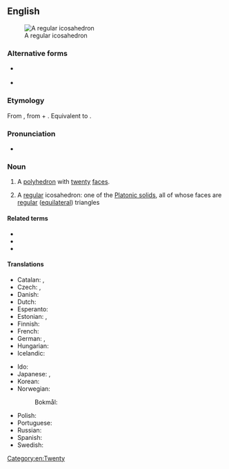 ==English==
{{wikipedia}}
[[Image:120px-Icosahedron-slowturn.gif|thumb|A regular icosahedron]]

===Alternative forms===
* {{l|en|eicosaedrum}} {{qualifier|obsolete}}
* {{l|en|icosaedrum}} {{qualifier|obsolete}}

===Etymology===
From {{der|en|grc|εἰκοσάεδρον}}, from {{m|grc|εἴκοσι||twenty}} + {{m|grc|ἕδρα||face of a geometrical solid}}. Equivalent to {{confix|en|icosa|hedron}}.

===Pronunciation===
* {{IPA|en|/ˌaɪkoʊsəˈhiːdɹən/|/ˌaɪkɒsəˈhiːdɹən/}}

===Noun===
{{en-noun|icosahedra|s}}

# {{lb|en|geometry}} A [[polyhedron]] with [[twenty]] [[face]]s.
# {{lb|en|geometry|specifically}} A [[regular]] icosahedron: one of the [[Platonic solid]]s, all of whose faces are [[regular]] ([[equilateral]]) triangles

====Related terms====
* {{l|en|icosahedral}}
* {{l|en|icosahedrite}}
* {{l|en|truncated icosahedron}}

====Translations====
{{trans-top|a polyhedron}}
* Catalan: {{t+|ca|icosaedre|m}}, {{t+|ca|icosàedre|m}}
* Czech: {{t|cs|dvacetistěn|m}}, {{t|cs|ikosaedr|m}}
* Danish: {{t|da|ikosaeder|n}}
* Dutch: {{t|nl|regelmatig twintigvlak|n}}
* Esperanto: {{t|eo|dudekedro}}
* Estonian: {{t+|et|ikosaeeder}}, {{t+|et|kakskümmendtahukas}}
* Finnish: {{t+|fi|ikosaedri}}
* French: {{t+|fr|icosaèdre|m}}
* German: {{t+|de|Ikosaeder|m|n}}, {{t|de|Zwanzigflächner|m}}
* Hungarian: {{t+|hu|ikozaéder}}
* Icelandic: {{t|is|tuttuguflötungur|m}}
{{trans-mid}}
* Ido: {{t+|io|ikosaedro}}
* Japanese: {{t|ja|二十面体|tr=にじゅうめんたい, nijūmentai}}, {{t|ja|正二十面体|tr=せいにじゅうめんたい, seinijūmentai}}
* Korean: {{t|ko|이십면체}}
* Norwegian:
*: Bokmål: {{t|nb|ikosaeder|n}}
* Polish: {{t|pl|dwudziestościan foremny|m}}
* Portuguese: {{t+|pt|icosaedro|m}}
* Russian: {{t+|ru|икоса́эдр|m}}
* Spanish: {{t+|es|icosaedro|m}}
* Swedish: {{t+|sv|ikosaeder|c}}
{{trans-bottom}}

[[Category:en:Twenty]]